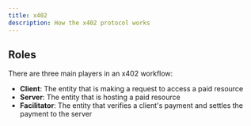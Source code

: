 ```yaml
---
title: x402
description: How the x402 protocol works
---
```



<Architecture />

## Roles

There are three main players in an x402 workflow:

- **Client**: The entity that is making a request to access a paid resource
- **Server**: The entity that is hosting a paid resource
- **Facilitator**: The entity that verifies a client's payment and settles the payment to the server
